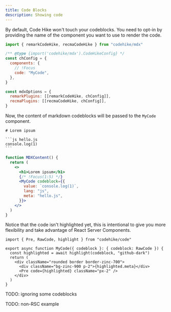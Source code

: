```yaml
---
title: Code Blocks
description: Showing code
---
```


By default, Code Hike won't touch your codeblocks. You need to opt-in by providing the name of the component you want to use to render the code.

```js your-config.mjs
import { remarkCodeHike, recmaCodeHike } from "codehike/mdx"

/** @type {import('codehike/mdx').CodeHikeConfig} */
const chConfig = {
  components: {
    // !Focus
    code: "MyCode",
  },
}

const mdxOptions = {
  remarkPlugins: [[remarkCodeHike, chConfig]],
  recmaPlugins: [[recmaCodeHike, chConfig]],
}
```

Now, the content of markdown codeblocks will be passed to the `MyCode` component.

````mdx content.md
# Lorem ipsum

```js hello.js
console.log(1)
```
````

```jsx output.js
function MDXContent() {
  return (
    <>
      <h1>Lorem ipsum</h1>
      {/* !Focus(1:5) */}
      <MyCode codeblock={{
        value: `console.log(1)`,
        lang: "js",
        meta: "hello.js",
      }}>
    </>
  )
}
```

Notice that the code isn't highlighted yet, this is intentional to give you more flexibility and take advantage of React Server Components.

```tsx code.tsx
import { Pre, RawCode, highlight } from "codehike/code"

export async function MyCode({ codeblock }: { codeblock: RawCode }) {
  const highlighted = await highlight(codeblock, "github-dark")
  return (
    <div className="rounded border border-zinc-700">
      <div className="bg-zinc-900 p-2">{highlighted.meta}</div>
      <Pre code={highlighted} className="px-2" />
    </div>
  )
}
```

TODO: ignoring some codeblocks

TODO: non-RSC example
